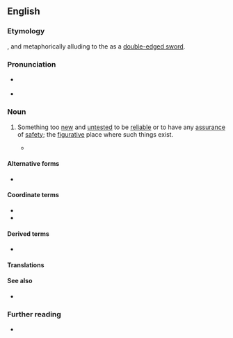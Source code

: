 {{also|bleeding-edge}}
==English==
{{was wotd|2018|March|6}}

===Etymology===
{{blend|en|bleed|leading edge}}, and metaphorically alluding to the {{m|en|cutting edge||forefront or position of greatest advancement in some field}} as a [[double-edged sword]].

===Pronunciation===
* {{a|RP|GA}} {{IPA|/ˈbliːdɪŋ ɛdʒ/|lang=en}}
* {{hyphenation|bleed|ing edge|lang=en}}

===Noun===
{{en-noun}}

# {{lbl|en|technology|idiomatic}} Something too [[new]] and [[untested]] to be [[reliable]] or to have any [[assurance]] of [[safety]]; the [[figurative]] place where such things exist.
#: {{ux|en|on the '''bleeding edge''' of drone technology}}
#* {{quote-web|author=Ignatiy Vishnevetsky|authorlink=Ignatiy Vishnevetsky|title=The Ambitious ''[[w:War for the Planet of the Apes|War For The Planet Of The Apes]]'' Ends Up Surrendering to Formula|url=https://film.avclub.com/the-ambitious-war-for-the-planet-of-the-apes-ends-up-su-1798191868|archiveurl=https://web.archive.org/web/20171127204902/https://film.avclub.com/the-ambitious-war-for-the-planet-of-the-apes-ends-up-su-1798191868|archivedate=27 November 2017|work={{w|The A.V. Club}}|date=7 July 2017|passage=The motion-captured ape characters are the '''bleeding edge''' of digital effects, rarely short of impressive.}}

====Alternative forms====
* {{l|en|bleeding-edge}}

====Coordinate terms====
* {{l|en|cutting edge}}
* {{l|en|leading edge}}

====Derived terms====
* {{l|en|bleeding-edge|pos=adjective}}

====Translations====
{{trans-top|something too new and untested to be reliable}}
{{trans-mid}}
{{trans-bottom}}

====See also====
* {{l|en|state of the art}}

===Further reading===
* {{pedia|bleeding edge technology}}